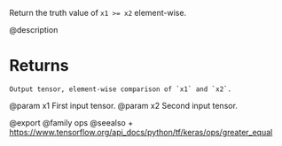 Return the truth value of `x1 >= x2` element-wise.

@description

# Returns
    Output tensor, element-wise comparison of `x1` and `x2`.

@param x1 First input tensor.
@param x2 Second input tensor.

@export
@family ops
@seealso
+ <https://www.tensorflow.org/api_docs/python/tf/keras/ops/greater_equal>
